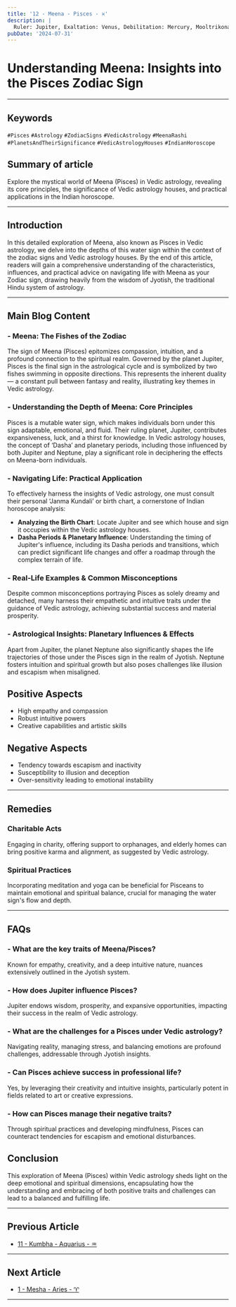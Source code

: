```yaml
---
title: '12 - Meena - Pisces - ♓️'
description: |
  Ruler: Jupiter, Exaltation: Venus, Debilitation: Mercury, Mooltrikona Sign: Jupiter, Direction: North, Color: Purple, Gemstone: Yellow Sapphire, Lucky Number: 7, Deity: Vishnu, Guna: Sattva, Tattva: Water, Friends: Cancer and Scorpio, Enemies: Leo and Libra, Neutral: Aquarius and Capricorn, Temperament: Compassionate, artistic, intuitive, Strengths: Empathy, artistic talent, wisdom, Weaknesses: Overly trusting, fearful, desire to escape reality, Body Parts: Feet and immune system, Diseases: Foot problems, immune system disorders
pubDate: '2024-07-31'
---
```


# Understanding Meena: Insights into the Pisces Zodiac Sign

---

## Keywords
`#Pisces` `#Astrology` `#ZodiacSigns` `#VedicAstrology` `#MeenaRashi` `#PlanetsAndTheirSignificance` `#VedicAstrologyHouses` `#IndianHoroscope`

## Summary of article
Explore the mystical world of Meena (Pisces) in Vedic astrology, revealing its core principles, the significance of Vedic astrology houses, and practical applications in the Indian horoscope.

---

## Introduction
In this detailed exploration of Meena, also known as Pisces in Vedic astrology, we delve into the depths of this water sign within the context of the zodiac signs and Vedic astrology houses. By the end of this article, readers will gain a comprehensive understanding of the characteristics, influences, and practical advice on navigating life with Meena as your Zodiac sign, drawing heavily from the wisdom of Jyotish, the traditional Hindu system of astrology.

---

## Main Blog Content
### - Meena: The Fishes of the Zodiac
The sign of Meena (Pisces) epitomizes compassion, intuition, and a profound connection to the spiritual realm. Governed by the planet Jupiter, Pisces is the final sign in the astrological cycle and is symbolized by two fishes swimming in opposite directions. This represents the inherent duality— a constant pull between fantasy and reality, illustrating key themes in Vedic astrology.

### - Understanding the Depth of Meena: Core Principles
Pisces is a mutable water sign, which makes individuals born under this sign adaptable, emotional, and fluid. Their ruling planet, Jupiter, contributes expansiveness, luck, and a thirst for knowledge. In Vedic astrology houses, the concept of ‘Dasha’ and planetary periods, including those influenced by both Jupiter and Neptune, play a significant role in deciphering the effects on Meena-born individuals.

### - Navigating Life: Practical Application
To effectively harness the insights of Vedic astrology, one must consult their personal ‘Janma Kundali’ or birth chart, a cornerstone of Indian horoscope analysis:
- **Analyzing the Birth Chart**: Locate Jupiter and see which house and sign it occupies within the Vedic astrology houses.
- **Dasha Periods & Planetary Influence**: Understanding the timing of Jupiter's influence, including its Dasha periods and transitions, which can predict significant life changes and offer a roadmap through the complex terrain of life.

### - Real-Life Examples & Common Misconceptions
Despite common misconceptions portraying Pisces as solely dreamy and detached, many harness their empathetic and intuitive traits under the guidance of Vedic astrology, achieving substantial success and material prosperity.

### - Astrological Insights: Planetary Influences & Effects
Apart from Jupiter, the planet Neptune also significantly shapes the life trajectories of those under the Pisces sign in the realm of Jyotish. Neptune fosters intuition and spiritual growth but also poses challenges like illusion and escapism when misaligned.

## Positive Aspects
- High empathy and compassion
- Robust intuitive powers
- Creative capabilities and artistic skills

## Negative Aspects
- Tendency towards escapism and inactivity
- Susceptibility to illusion and deception
- Over-sensitivity leading to emotional instability

---

## Remedies
### Charitable Acts
Engaging in charity, offering support to orphanages, and elderly homes can bring positive karma and alignment, as suggested by Vedic astrology.

### Spiritual Practices
Incorporating meditation and yoga can be beneficial for Pisceans to maintain emotional and spiritual balance, crucial for managing the water sign's flow and depth.

---

## FAQs
### - What are the key traits of Meena/Pisces?
Known for empathy, creativity, and a deep intuitive nature, nuances extensively outlined in the Jyotish system.
### - How does Jupiter influence Pisces?
Jupiter endows wisdom, prosperity, and expansive opportunities, impacting their success in the realm of Vedic astrology.
### - What are the challenges for a Pisces under Vedic astrology?
Navigating reality, managing stress, and balancing emotions are profound challenges, addressable through Jyotish insights.
### - Can Pisces achieve success in professional life?
Yes, by leveraging their creativity and intuitive insights, particularly potent in fields related to art or creative expressions.
### - How can Pisces manage their negative traits?
Through spiritual practices and developing mindfulness, Pisces can counteract tendencies for escapism and emotional disturbances.

## Conclusion
This exploration of Meena (Pisces) within Vedic astrology sheds light on the deep emotional and spiritual dimensions, encapsulating how the understanding and embracing of both positive traits and challenges can lead to a balanced and fulfilling life.

---

## Previous Article
- [11 - Kumbha - Aquarius - ♒️](/blogs-md/01_Rasi/0111_Kumbha.mdx)

---

## Next Article
- [1 - Mesha - Aries - ♈️](/blogs-md/01_Rasi/0101_Mesha.mdx)

---
